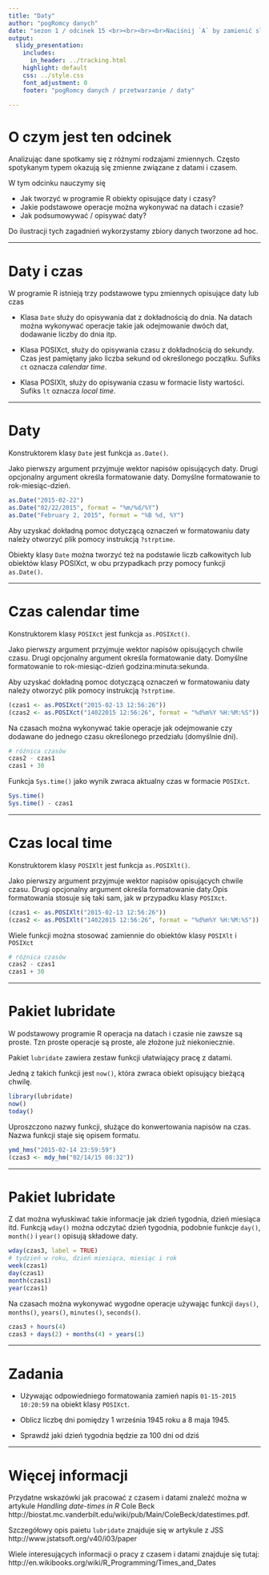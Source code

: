 ```yaml
---
title: "Daty"
author: "pogRomcy danych"
date: "sezon 1 / odcinek 15 <br><br><br><br>Naciśnij `A` by zamienić slajdy na ciągły tekst. <br> Naciśnij `T` by wyświetlić spis treści."
output:
  slidy_presentation:
    includes:
      in_header: ../tracking.html
    highlight: default
    css: ../style.css
    font_adjustment: 0
    footer: "pogRomcy danych / przetwarzanie / daty"

---
```


# O czym jest ten odcinek

Analizując dane spotkamy się z różnymi rodzajami zmiennych. Często spotykanym typem okazują się zmienne związane z datami i czasem.

W tym odcinku nauczymy się

- Jak tworzyć w programie R obiekty opisujące daty i czasy?
- Jakie podstawowe operacje można wykonywać na datach i czasie?
- Jak podsumowywać / opisywać daty?

Do ilustracji tych zagadnień wykorzystamy zbiory danych tworzone ad hoc.

---

# Daty i czas

W programie R istnieją trzy podstawowe typu zmiennych opisujące daty lub czas

+ Klasa `Date` służy do opisywania dat z dokładnością do dnia. Na datach można wykonywać operacje takie jak odejmowanie dwóch dat, dodawanie liczby do dnia itp.

+ Klasa POSIXct, służy do opisywania czasu z dokładnością do sekundy. Czas jest pamiętany jako liczba sekund od określonego początku. Sufiks `ct` oznacza *calendar time*.

+ Klasa POSIXlt, służy do opisywania czasu w formacie listy wartości. Sufiks `lt` oznacza *local time*.

---

# Daty

Konstruktorem klasy `Date` jest funkcja `as.Date()`.

Jako pierwszy argument przyjmuje wektor napisów opisujących daty. Drugi opcjonalny argument określa formatowanie daty. Domyślne formatowanie to rok-miesiąc-dzień. 

```r
as.Date("2015-02-22")
as.Date("02/22/2015", format = "%m/%d/%Y")
as.Date("February 2, 2015", format = "%B %d, %Y")
```

Aby uzyskać dokładną pomoc dotyczącą oznaczeń w formatowaniu daty należy otworzyć plik pomocy instrukcją `?strptime`.

Obiekty klasy `Date` można tworzyć też na podstawie liczb całkowitych lub obiektów klasy POSIXct, w obu przypadkach przy pomocy funkcji `as.Date()`.

---

# Czas calendar time

Konstruktorem klasy `POSIXct` jest funkcja `as.POSIXct()`.

Jako pierwszy argument przyjmuje wektor napisów opisujących chwile czasu. Drugi opcjonalny argument określa formatowanie daty. Domyślne formatowanie to rok-miesiąc-dzień godzina:minuta:sekunda. 

Aby uzyskać dokładną pomoc dotyczącą oznaczeń w formatowaniu daty należy otworzyć plik pomocy instrukcją `?strptime`.

```r
(czas1 <- as.POSIXct("2015-02-13 12:56:26"))
(czas2 <- as.POSIXct("14022015 12:56:26", format = "%d%m%Y %H:%M:%S"))
```

Na czasach można wykonywać takie operacje jak odejmowanie czy dodawane do jednego czasu określonego przedziału (domyślnie dni).

```r
# różnica czasów
czas2 - czas1
czas1 + 30
```

Funkcja `Sys.time()` jako wynik zwraca aktualny czas w formacie `POSIXct`.

```r
Sys.time()
Sys.time() - czas1
```

---

# Czas local time

Konstruktorem klasy `POSIXlt` jest funkcja `as.POSIXlt()`.

Jako pierwszy argument przyjmuje wektor napisów opisujących chwile czasu. Drugi opcjonalny argument określa formatowanie daty.Opis formatowania stosuje się taki sam, jak w przypadku klasy `POSIXct`.

```r
(czas1 <- as.POSIXlt("2015-02-13 12:56:26"))
(czas2 <- as.POSIXlt("14022015 12:56:26", format = "%d%m%Y %H:%M:%S"))
```

Wiele funkcji można stosować zamiennie do obiektów klasy `POSIXlt` i `POSIXct`

```r
# różnica czasów
czas2 - czas1
czas1 + 30
```

---

# Pakiet lubridate

W podstawowy programie R operacja na datach i czasie nie zawsze są proste. Tzn proste operacje są proste, ale złożone już niekoniecznie.

Pakiet `lubridate` zawiera zestaw funkcji ułatwiający pracę z datami.

Jedną z takich funkcji jest `now()`, która zwraca obiekt opisujący bieżącą chwilę.

```r
library(lubridate)
now()
today()
```

Uproszczono nazwy funkcji, służące do konwertowania napisów na czas. Nazwa funkcji staje się opisem formatu.

```r
ymd_hms("2015-02-14 23:59:59")
(czas3 <- mdy_hm("02/14/15 08:32"))
```

---

# Pakiet lubridate

Z dat można wyłuskiwać takie informacje jak dzień tygodnia, dzień miesiąca itd.
Funkcją `wday()` można odczytać dzień tygodnia, podobnie funkcje `day()`, `month()` i `year()` opisują składowe daty.

```r
wday(czas3, label = TRUE)
# tydzień w roku, dzień miesiąca, miesiąc i rok
week(czas1)
day(czas1)
month(czas1)
year(czas1)
```

Na czasach można wykonywać wygodne operacje używając funkcji `days()`, `months()`, `years()`, `minutes()`, `seconds()`.

```r
czas3 + hours(4)
czas3 + days(2) + months(4) + years(1)
```

---

# Zadania

+ Używając odpowiedniego formatowania zamień napis `01-15-2015 10:20:59` na obiekt klasy `POSIXct`.

+ Oblicz liczbę dni pomiędzy 1 września 1945 roku a 8 maja 1945.

+ Sprawdź jaki dzień tygodnia będzie za 100 dni od dziś


---

# Więcej informacji

Przydatne wskazówki jak pracować z czasem i datami znaleźć można w artykule  *Handling date-times in R* Cole Beck
http://biostat.mc.vanderbilt.edu/wiki/pub/Main/ColeBeck/datestimes.pdf.

Szczegółowy opis paietu `lubridate` znajduje się w artykule z JSS http://www.jstatsoft.org/v40/i03/paper

Wiele interesujących informacji o pracy z czasem i datami znajduje się tutaj:
http://en.wikibooks.org/wiki/R_Programming/Times_and_Dates

